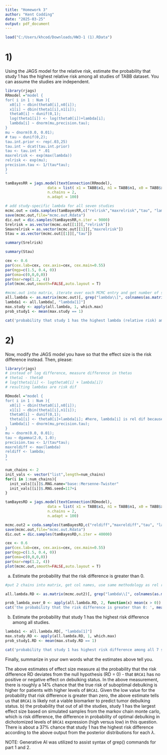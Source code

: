 ```yaml
---
title: "Homework 3"
author: "Kent Codding"
date: "2025-03-25"
output: pdf_document
---
```


```r
load("C:/Users/khcod/Downloads/HW3-1 (1).RData")
```


# 1) 
Using the JAGS model for the relative risk, estimate the probability that study 1 has the highest relative risk among all studies of TABB dataset. You can assume the studies are independent.

```r
library(rjags)
RRmodel ="model {
for( i in 1 : Num ){
  x0[i] ~ dbin(theta0[i],n0[i]);
  x1[i] ~ dbin(theta1[i],n1[i]);
  theta0[i] ~ dunif(0,1);
  log(theta1[i]) <- log(theta0[i])+lambda[i];
  lambda[i] ~ dnorm(mu,precision.tau);
}
mu ~ dnorm(0.0, 0.01);
# tau ~ dunif(0,2);
tau.int.prior <- rep(.03,25)
tau.int ~ dcat(tau.int.prior)
tau <- tau.int * .01
maxrelrisk <- exp(max(lambda))
relrisk <- exp(mu);
precision.tau <- 1/(tau*tau);
}
"
```


```r
tamBayesRR = jags.model(textConnection(RRmodel),
                   data = list( x1 = TABB$x1, n1 = TABB$n1, x0 = TABB$x0, n0 = TABB$n0, Num=nrow(TABB)),
                   n.chains = 2,
                   n.adapt = 100)
```

```r
# add study-specific lambda for all seven studies
mcmc.out = coda.samples(tamBayesRR,c("relrisk","maxrelrisk","tau", "lambda"),n.iter = 40000,thin=10)
save(mcmc.out,file="mcmc.out.Rdata")
dic.out = dic.samples(tamBayesRR,n.iter = 9000)
Srelrisk = as.vector(mcmc.out[[1]][,"relrisk"])
Smaxrelrisk = as.vector(mcmc.out[[1]][,"maxrelrisk"])
Stau = as.vector(mcmc.out[[1]][,"tau"])
```

```r
summary(Srelrisk)
```
```r
summary(Stau)
```
```r
cex <- 0.6
par(cex.lab=cex, cex.axis=cex, cex.main=0.55)
par(mgp=c(1.5, 0.4, 0))
par(oma=c(0,0,0,0))
par(mar=rep(1.2, 4))
plot(mcmc.out,smooth=FALSE,auto.layout = T)
```
```r
#mcmc.out into matrix, iterate over each MCMC entry and get number of study with max
all.lambda <- as.matrix(mcmc.out)[, grep("lambda\\[", colnames(as.matrix(mcmc.out)))]
lambda1 <- all.lambda[, "lambda[1]"]
max.study <- apply(all.lambda, 1, which.max)
prob_study1 <- mean(max.study == 1)

cat('probability that study 1 has the highest lambda (relative risk) among the 7 studies: ', prob_study1)
```


# 2) 
Now, modify the JAGS model you have so that the effect size is the risk difference instead. Then, please:

```r
library(rjags)
# instead of log difference, measure difference in thetas
# theta1 - theta0
# log(theta1[i] <- logtheta0[i] + lambda[i])
# resulting lambdas are risk dif

RDmodel ="model {
for( i in 1 : Num ){
  x0[i] ~ dbin(theta0[i],n0[i]);
  x1[i] ~ dbin(theta1[i],n1[i]);
  theta0[i] ~ dunif(0,1);
  theta1[i] <- theta0[i]+lambda[i]; #here, lambda[i] is rel dif because lambda[i] = theta1 - theta0
  lambda[i] ~ dnorm(mu,precision.tau);
}
mu ~ dnorm(0.0, 0.01);
tau ~ dgamma(2.0, 1.0);
precision.tau <- 1/(tau*tau);
maxreldiff <- max(lambda)
reldiff <- lambda;
}
"
```


```r
num_chains <- 2
init_vals <- vector("list",length=num_chains)
for(i in 1:num_chains){
  init_vals[[i]]$.RNG.name="base::Mersenne-Twister"
  init_vals[[i]]$.RNG.seed=117+i
}

tamBayesRD = jags.model(textConnection(RDmodel),
                   data = list( x1 = TABB$x1, n1 = TABB$n1, x0 = TABB$x0, n0 = TABB$n0, Num=nrow(TABB)),
                   n.chains = 2,
                   n.adapt = 100)
```
```r
mcmc.out2 = coda.samples(tamBayesRD,c("reldiff","maxreldiff","tau", "lambda"),n.iter = 9000,thin=10)
save(mcmc.out,file="mcmc.out.Rdata")
dic.out = dic.samples(tamBayesRD,n.iter = 40000)

```




```r
cex <- 0.6
par(cex.lab=cex, cex.axis=cex, cex.main=0.55)
par(mgp=c(1.5, 0.4, 0))
par(oma=c(0,0,0,0))
par(mar=rep(1.2, 4))
plot(mcmc.out,smooth=FALSE,auto.layout = T)
```


a) Estimate the probability that the risk difference is greater than 0.

```r
#put 2 chains into matrix, get col names, use same methodology as rel risk 

all.lambda.RD <- as.matrix(mcmc.out2)[, grep("lambda\\[", colnames(as.matrix(mcmc.out2)))]

prob_lambda_over_0 <- apply(all.lambda.RD, 2, function(x) mean(x > 0))
cat('the probability that the risk difference is greater than 0: ', mean(prob_lambda_over_0))
```


b) Estimate the probability that study 1 has the highest risk difference among all studies.

```r

lambda1 <- all.lambda.RD[, "lambda[1]"]
max.study.RD <- apply(all.lambda.RD, 1, which.max)
prob_study1.RD <- mean(max.study.RD == 1)

cat('probability that study 1 has highest risk difference among all 7 studies: ', prob_study1.RD)
```



Finally, summarize in your own words what the estimates above tell you.

The above estimates of effect size measure a) the probability that the risk difference RD deviates from the null hypothesis (RD = 0) - that ```BRCA1``` has no positive or negative effect on debulking status. In the above measurement, there is roughly a 14% chance that the true risk of suboptimal debulking is higher for patients with higher levels of ```BRCA1```. Given the low value for the probability that risk difference is greater than zero, the above estimate tells us that ```BRCA1``` is likely not a viable biomarker to predict tumor debulking status. b) the probability that out of all the studies, study 1 has the largest effect size based on simulated samples from the markov chain monte carlo, which is risk difference, the difference in probability of optimal debulking in dichotomized levels of ```BRCA1``` expression (high versus low) in this question. There is about a 37% chance that study 1 has the highest risk difference according to the above output from the posterior distributions for each $\lambda$. 


NOTE: Generative AI was utilized to assist syntax of grep() commands for part 1 and 2.



